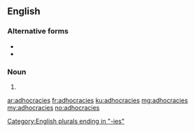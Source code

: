 ==English==

===Alternative forms===
* {{l|en|ad-hocracies}}
* {{l|en|ad hocracies}}

===Noun===
{{head|en|noun plural form}}

# {{plural of|adhocracy|lang=en}}

[[Category:English plurals ending in "-ies"]]

[[ar:adhocracies]]
[[fr:adhocracies]]
[[ku:adhocracies]]
[[mg:adhocracies]]
[[my:adhocracies]]
[[no:adhocracies]]